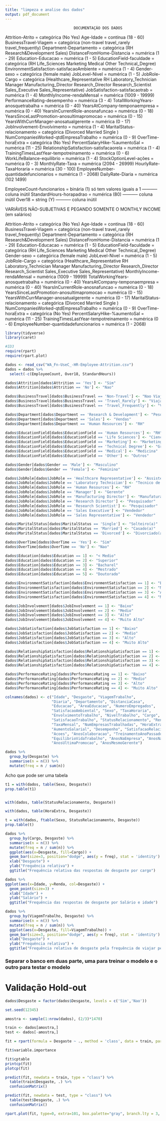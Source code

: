 ```yaml
---
title: "limpeza e analise dos dados"
output: pdf_document
---
```


##########################################################################################################
                                   DOCUMENTAÇÃO DOS DADOS
##########################################################################################################

  Attrition-Atrito = categórica (No Yes)
  Age-Idade = contínua (18 - 60)
  BusinessTravel-Viagem = categórica (non-travel travel_rarely travel_frequently)
  Department-Departamento = categórica (RH Research&Development Sales)
  DistanceFromHome-Distancia = numérica (1 - 29)
  Education-Educacao = numérica (1 - 5)
  EducationField-faculdade = categórica (RH Life_Sciences Marketing Medical Other Technical_Degree)
  EnvironmentSatisfaction-satisfacaoAmbiente = numérica (1 - 4)
  Gender-sexo = categórica (female male)
  JobLevel-Nivel = numérica (1 - 5)
  JobRole-Cargo = categórica (Healthcare_Representative RH Laboratory_Technician Manager Manufacturing_Director Research_Director Research_Scientist Sales_Executive Sales_Representative)
  JobSatisfaction-satisfacaotrab = numérica (1 - 4)
  MonthlyIncome-rendaMensal = numérica (1009 - 19999)
  PerformanceRating-desempenho = numérica (3 - 4)
  TotalWorkingYears-anosquetrabalha = numérica (0 - 40)
  YearsAtCompany-temponaempresa = numérica (0 - 40)
  YearsInCurrentRole-anosnafuncao = numérica (0 - 18)
  YearsSinceLastPromotion-anosultimapromocao = numérica (0 - 15)
  YearsWithCurrManager-anosatualgerente = numérica (0 - 17)
  JobInvolvement-Envolvimento = numérica (1 - 4)
  MaritalStatus-relacionamento = categórica (Divorced Married Single )
  NumCompaniesWorked-qtdEmpresaTrabalho = numérica (0 - 9)
  OverTime-horaExtra = categórica (No Yes)
  PercentSalaryHike-%aumentoSal = numérica (11 - 25)
  RelationshipSatisfaction-satisfacaorela = numérica (1 - 4)
  TrainingTimesLastYear-tempotreinamento = numérica (0 - 6)
  WorkLifeBalance-equilibrio = numérica (1 - 4)
	StockOptionLevel-ações = numérica (0 - 3)
	MonthlyRate-Taxa = numérica (2094 - 26999)
	HourlyRate-TaxaHoraria = numérica (30 - 100)
	EmployeeNumber-quantidadefuncionarios = numérica (1 - 2068)
	DailyRate-Diaria = numérica (102 1499)
  
  EmployeeCount-funcionarios = binária (1) só tem valores iguais a 1 ----------- coluna inútil
  StandardHours-horapadrao = numérica (80) ----------- coluna inútil
  Over18 = string (Y) ----------- coluna inútil
  
##########################################################################################################

##########################################################################################################

VARIÁVEIS NÃO-SUBJETIVAS E PEGANDO SOMENTE O MONTHLY INCOME (em salários)

##########################################################################################################

  Attrition-Atrito = categórica (No Yes)
  Age-Idade = contínua (18 - 60)
  BusinessTravel-Viagem = categórica (non-travel travel_rarely travel_frequently)
  Department-Departamento = categórica (RH Research&Development Sales)
  DistanceFromHome-Distancia = numérica (1 - 29)
  Education-Educacao = numérica (1 - 5)
  EducationField-faculdade = categórica (RH Life_Sciences Marketing Medical Other Technical_Degree)
  Gender-sexo = categórica (female male)
  JobLevel-Nivel = numérica (1 - 5)
  JobRole-Cargo = categórica (Healthcare_Representative RH Laboratory_Technician Manager Manufacturing_Director Research_Director Research_Scientist Sales_Executive Sales_Representative)
  MonthlyIncome-rendaMensal = numérica (1009 - 19999)
  TotalWorkingYears-anosquetrabalha = numérica (0 - 40)
  YearsAtCompany-temponaempresa = numérica (0 - 40)
  YearsInCurrentRole-anosnafuncao = numérica (0 - 18)
  YearsSinceLastPromotion-anosultimapromocao = numérica (0 - 15)
  YearsWithCurrManager-anosatualgerente = numérica (0 - 17)
  MaritalStatus-relacionamento = categórica (Divorced Married Single )
  NumCompaniesWorked-qtdEmpresaTrabalho = numérica (0 - 9)
  OverTime-horaExtra = categórica (No Yes)
  PercentSalaryHike-%aumentoSal = numérica (11 - 25)
  TrainingTimesLastYear-tempotreinamento = numérica (0 - 6)
  EmployeeNumber-quantidadefuncionarios = numérica (1 - 2068)


```r
library(tidyverse)
library(caret)

#ID3
require(rpart)
require(rpart.plot)
```

```r
dados <- read_csv("WA_Fn-UseC_-HR-Employee-Attrition.csv")
dados = dados %>%
  select(-c(EmployeeCount, Over18, StandardHours))
```

```r
dados$Attrition[dados$Attrition == 'Yes'] <- "Sim"
dados$Attrition[dados$Attrition == 'No'] <- "Nao"

dados$BusinessTravel[dados$BusinessTravel == 'Non-Travel'] <- "Nao Viaja"
dados$BusinessTravel[dados$BusinessTravel == 'Travel_Rarely'] <- "Viaja Raramente"
dados$BusinessTravel[dados$BusinessTravel == 'Travel_Frequently'] <- "Viaja Frequentemente"

dados$Department[dados$Department == 'Research & Development'] <- "Pesquisa e desenvolvimento"  
dados$Department[dados$Department == 'Sales'] <- "Vendas"  
dados$Department[dados$Department == 'Human Resources'] <- "RH"  

dados$EducationField[dados$EducationField == 'Human Resources'] <- "RH" 
dados$EducationField[dados$EducationField == 'Life Sciences'] <- "Ciencias" 
dados$EducationField[dados$EducationField == 'Marketing'] <- "Marketing" 
dados$EducationField[dados$EducationField == 'Technical Degree'] <- "Grau Tecnico" 
dados$EducationField[dados$EducationField == 'Medical'] <- "Medicina" 
dados$EducationField[dados$EducationField == 'Other'] <- "Outros"

dados$Gender[dados$Gender == 'Male'] <- "Masculino"  
dados$Gender[dados$Gender == 'Female'] <- "Feminino"  

dados$JobRole[dados$JobRole == 'Healthcare Representative'] <- "Assistente Medico" 
dados$JobRole[dados$JobRole == 'Laboratory Technician'] <- "Tecnico de Laboratorio" 
dados$JobRole[dados$JobRole == 'Human Resources'] <- "RH" 
dados$JobRole[dados$JobRole == 'Manager'] <- "Gerente" 
dados$JobRole[dados$JobRole == 'Manufacturing Director'] <- "Manufatura" 
dados$JobRole[dados$JobRole == 'Research Director'] <- "Pesquisador" 
dados$JobRole[dados$JobRole == 'Research Scientist'] <- "Pesquisador" 
dados$JobRole[dados$JobRole == 'Sales Executive'] <- "Vendedor" 
dados$JobRole[dados$JobRole == 'Sales Representative'] <- "Vendedor"

dados$MaritalStatus[dados$MaritalStatus == 'Single'] <- "Solteiro(a)"  
dados$MaritalStatus[dados$MaritalStatus == 'Married'] <- "Casado(a)"  
dados$MaritalStatus[dados$MaritalStatus == 'Divorced'] <- "Divorciado(a)"  

dados$OverTime[dados$OverTime == 'Yes'] <- "Sim"  
dados$OverTime[dados$OverTime == 'No'] <- "Nao"  

dados$Education[dados$Education == 1] <- "< Medio"
dados$Education[dados$Education == 2] <- "Superior"
dados$Education[dados$Education == 3] <- "Bacharel"
dados$Education[dados$Education == 4] <- "Mestrado"
dados$Education[dados$Education == 5] <- "Doutorado"

dados$EnvironmentSatisfaction[dados$EnvironmentSatisfaction == 1] <- "Baixo"
dados$EnvironmentSatisfaction[dados$EnvironmentSatisfaction == 2] <- "Medio"
dados$EnvironmentSatisfaction[dados$EnvironmentSatisfaction == 3] <- "Alto"
dados$EnvironmentSatisfaction[dados$EnvironmentSatisfaction == 4] <- "Muito Alto"

dados$JobInvolvement[dados$JobInvolvement == 1] <- "Baixo"
dados$JobInvolvement[dados$JobInvolvement == 2] <- "Medio"
dados$JobInvolvement[dados$JobInvolvement == 3] <- "Alto"
dados$JobInvolvement[dados$JobInvolvement == 4] <- "Muito Alto"

dados$JobSatisfaction[dados$JobSatisfaction == 1] <- "Baixo"
dados$JobSatisfaction[dados$JobSatisfaction == 2] <- "Medio"
dados$JobSatisfaction[dados$JobSatisfaction == 3] <- "Alto"
dados$JobSatisfaction[dados$JobSatisfaction == 4] <- "Muito Alto"

dados$RelationshipSatisfaction[dados$RelationshipSatisfaction == 1] <- "Baixo"
dados$RelationshipSatisfaction[dados$RelationshipSatisfaction == 2] <- "Medio"
dados$RelationshipSatisfaction[dados$RelationshipSatisfaction == 3] <- "Alto"
dados$RelationshipSatisfaction[dados$RelationshipSatisfaction == 4] <- "Muito Alto"

dados$PerformanceRating[dados$PerformanceRating == 1] <- "Baixo"
dados$PerformanceRating[dados$PerformanceRating == 2] <- "Medio"
dados$PerformanceRating[dados$PerformanceRating == 3] <- "Alto"
dados$PerformanceRating[dados$PerformanceRating == 4] <- "Muito Alto"
```

```r
colnames(dados) <- c("Idade", "Desgaste", "ViagemTrabalho", 
                     "Diaria", "Departamento", "DistanciaCasa",
                     "Educacao", "AreaEducacao", "NumeroEmpregados",
                     "SatisfacaoAmbiental", "Sexo", "TaxaHoraria", 
                     "EnvolvimentoTrabalho", "NivelTrabalho", "Cargo",
                     "SatisfacaoTrabalho", "StatusRelacionamento", "Renda",
                     "TaxaMensal", "NumEmpresasTrabalhadas", "HoraExtra", 
                     "AumentoSalarial", "Desempenho", "SatisfacaoRelacionamento",
                     "Acoes", "AnosColaboracao", "TreinamentoAnoPassado",
                     "EquilibrioVidaTrabalho", "AnosNaEmpresa", "AnosNaFuncao",
                     "AnosUltimaPromocao", "AnosMesmoGerente")
```

```r
dados %>%
  group_by(Desgaste) %>%
  summarise(n = n()) %>%
  mutate(freq = n / sum(n)) 
```

Acho que pode ser uma tabela
```r
t1 = with(dados, table(Sexo, Desgaste))
prop.table(t1)


with(dados, table(StatusRelacionamento, Desgaste))

with(dados, table(HoraExtra, Desgaste))

t = with(dados, ftable(Sexo, StatusRelacionamento, Desgaste))
prop.table(t)
```

```r
dados %>%
  group_by(Cargo, Desgaste) %>%
  summarise(n = n()) %>%
  mutate(freq = n / sum(n)) %>%
  ggplot(aes(x=Desgaste, fill=Cargo)) +
  geom_bar(size=3, position="dodge", aes(y = freq), stat = 'identity') +
  xlab("Desgaste") +                             
  ylab("Frequência relativa") +                                  
  ggtitle("Frequência relativa das respostas de desgaste por cargo")
```

```r
dados %>%
ggplot(aes(x=Idade, y=Renda, col=Desgaste)) +
  geom_point(size=3) +
  xlab("Idade") +                             
  ylab("Salário") +                                  
  ggtitle("Frequência das respostas de desgaste por Salário e idade")
```

```r
dados %>%
  group_by(ViagemTrabalho, Desgaste) %>%
  summarise(n = n()) %>%
  mutate(freq = n / sum(n)) %>%
  ggplot(aes(x=Desgaste, fill=ViagemTrabalho)) +
  geom_bar(size=3, position="dodge", aes(y = freq), stat = 'identity') +
  xlab("Desgaste") +                             
  ylab("Frequência relativa") +                                  
  ggtitle("Frequência relativa de desgaste pela frequência de viajar pelo Trabalho")
```


### Separar o banco em duas parte, uma para treinar o modelo e o outro para testar o modelo

# Validação Hold-out

```r
dados$Desgaste = factor(dados$Desgaste, levels = c('Sim','Nao'))

set.seed(12345)

amostra <- sample(1:nrow(dados), (2/3)*1470)

train <- dados[amostra,]
test <- dados[-amostra,]

fit = rpart(formula = Desgaste ~ ., method = 'class', data = train, parms = list(split = 'information'))

fit$variable.importance

fit$cptable
printcp(fit)
plotcp(fit)
```


```r
predict(fit, newdata = train, type = "class") %>%
  table(train$Desgaste, .) %>%
  confusionMatrix()
```


```r
predict(fit, newdata = test, type = "class") %>%
  table(test$Desgaste, .) %>%
  confusionMatrix()
```

```r
rpart.plot(fit, type=0, extra=101, box.palette="gray", branch.lty = 3, nn=TRUE, cex=0.8)
```